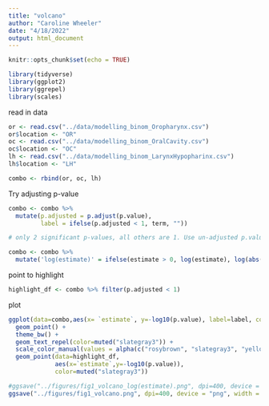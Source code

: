 ```yaml
---
title: "volcano"
author: "Caroline Wheeler"
date: "4/18/2022"
output: html_document
---
```


```r
knitr::opts_chunk$set(echo = TRUE)

library(tidyverse)
library(ggplot2)
library(ggrepel)
library(scales)
```

read in data
```r
or <- read.csv("../data/modelling_binom_Oropharynx.csv")
or$location <- "OR"
oc <- read.csv("../data/modelling_binom_OralCavity.csv")
oc$location <- "OC"
lh <- read.csv("../data/modelling_binom_LarynxHypopharinx.csv")
lh$location <- "LH"

combo <- rbind(or, oc, lh)
```

Try adjusting p-value
```r
combo <- combo %>%
  mutate(p.adjusted = p.adjust(p.value),
         label = ifelse(p.adjusted < 1, term, ""))

# only 2 significant p-values, all others are 1. Use un-adjusted p.value to plot.
```

```r
combo <- combo %>%
  mutate('log(estimate)' = ifelse(estimate > 0, log(estimate), log(abs(estimate))*-1))
```
point to highlight
```r
highlight_df <- combo %>% filter(p.adjusted < 1)
```

plot 
```r
ggplot(data=combo,aes(x= `estimate`, y=-log10(p.value), label=label, color=location)) + 
  geom_point() + 
  theme_bw() + 
  geom_text_repel(color=muted("slategray3")) + 
  scale_color_manual(values = alpha(c("rosybrown", "slategray3", "yellow3"), .3)) +
  geom_point(data=highlight_df, 
             aes(x=`estimate`,y=-log10(p.value)), 
             color=muted("slategray3"))

#ggsave("../figures/fig1_volcano_log(estimate).png", dpi=400, device = "png", width = 6 , height = 5)
ggsave("../figures/fig1_volcano.png", dpi=400, device = "png", width = 6 , height = 5)
```



